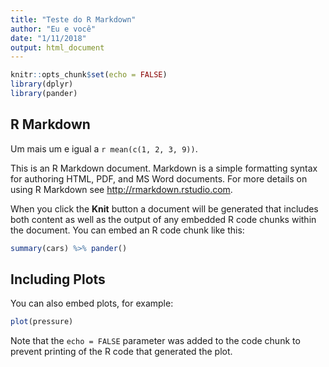 ```yaml
---
title: "Teste do R Markdown"
author: "Eu e você"
date: "1/11/2018"
output: html_document
---
```


```r
knitr::opts_chunk$set(echo = FALSE)
library(dplyr)
library(pander)
```

## R Markdown

Um mais um e igual a `r mean(c(1, 2, 3, 9))`.

This is an R Markdown document. Markdown is a simple formatting syntax for authoring HTML, PDF, and MS Word documents. For more details on using R Markdown see <http://rmarkdown.rstudio.com>.

When you click the **Knit** button a document will be generated that includes both content as well as the output of any embedded R code chunks within the document. You can embed an R code chunk like this:

```r
summary(cars) %>% pander()
```

## Including Plots

You can also embed plots, for example:

```r
plot(pressure)
```

Note that the `echo = FALSE` parameter was added to the code chunk to prevent printing of the R code that generated the plot.
